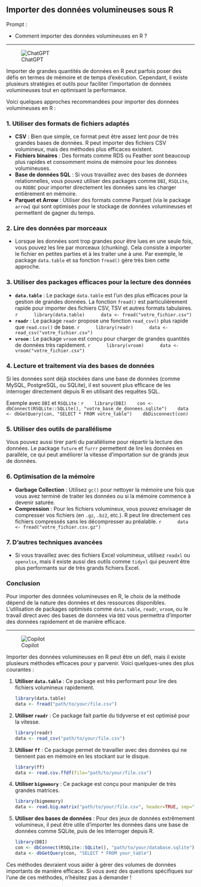 ## Importer des données volumineuses sous R

::: {.callout-note appearance="simple"}
Prompt : 

* Comment importer des données volumineuses en R ?


:::

----

![ChatGPT](../img/ChatGPT.PNG)

Importer de grandes quantités de données en R peut parfois poser des défis en termes de mémoire et de temps d'exécution. Cependant, il existe plusieurs stratégies et outils pour faciliter l'importation de données volumineuses tout en optimisant la performance.

Voici quelques approches recommandées pour importer des données volumineuses en R :

### 1. **Utiliser des formats de fichiers adaptés**
   - **CSV** : Bien que simple, ce format peut être assez lent pour de très grandes bases de données. R peut importer des fichiers CSV volumineux, mais des méthodes plus efficaces existent.
   - **Fichiers binaires** : Des formats comme RDS ou Feather sont beaucoup plus rapides et consomment moins de mémoire pour les données volumineuses.
   - **Base de données SQL** : Si vous travaillez avec des bases de données relationnelles, vous pouvez utiliser des packages comme `DBI`, `RSQLite`, ou `RODBC` pour importer directement les données sans les charger entièrement en mémoire.
   - **Parquet et Arrow** : Utiliser des formats comme Parquet (via le package `arrow`) qui sont optimisés pour le stockage de données volumineuses et permettent de gagner du temps.

### 2. **Lire des données par morceaux**
   - Lorsque les données sont trop grandes pour être lues en une seule fois, vous pouvez les lire par morceaux (chunking). Cela consiste à importer le fichier en petites parties et à les traiter une à une. Par exemple, le package `data.table` et sa fonction `fread()` gère très bien cette approche.

### 3. **Utiliser des packages efficaces pour la lecture des données**
   - **`data.table`** : Le package `data.table` est l'un des plus efficaces pour la gestion de grandes données. La fonction `fread()` est particulièrement rapide pour importer des fichiers CSV, TSV et autres formats tabulaires.
     ```r
     library(data.table)
     data <- fread("votre_fichier.csv")
     ```
   - **`readr`** : Le package `readr` propose une fonction `read_csv()` plus rapide que `read.csv()` de base.
     ```r
     library(readr)
     data <- read_csv("votre_fichier.csv")
     ```
   - **`vroom`** : Le package `vroom` est conçu pour charger de grandes quantités de données très rapidement.
     ```r
     library(vroom)
     data <- vroom("votre_fichier.csv")
     ```

### 4. **Lecture et traitement via des bases de données**
   Si les données sont déjà stockées dans une base de données (comme MySQL, PostgreSQL, ou SQLite), il est souvent plus efficace de les interroger directement depuis R en utilisant des requêtes SQL.

   Exemple avec `DBI` et `RSQLite` :
   ```r
   library(DBI)
   con <- dbConnect(RSQLite::SQLite(), "votre_base_de_donnees.sqlite")
   data <- dbGetQuery(con, "SELECT * FROM votre_table")
   dbDisconnect(con)
   ```

### 5. **Utiliser des outils de parallélisme**
   Vous pouvez aussi tirer parti du parallélisme pour répartir la lecture des données. Le package `future` et `furrr` permettent de lire les données en parallèle, ce qui peut améliorer la vitesse d'importation sur de grands jeux de données.

### 6. **Optimisation de la mémoire**
   - **Garbage Collection** : Utilisez `gc()` pour nettoyer la mémoire une fois que vous avez terminé de traiter les données ou si la mémoire commence à devenir saturée.
   - **Compression** : Pour les fichiers volumineux, vous pouvez envisager de compresser vos fichiers (en `.gz`, `.bz2`, etc.). R peut lire directement ces fichiers compressés sans les décompresser au préalable.
     ```r
     data <- fread("votre_fichier.csv.gz")
     ```

### 7. **D'autres techniques avancées**
   - Si vous travaillez avec des fichiers Excel volumineux, utilisez `readxl` ou `openxlsx`, mais il existe aussi des outils comme `tidyxl` qui peuvent être plus performants sur de très grands fichiers Excel.

### Conclusion
Pour importer des données volumineuses en R, le choix de la méthode dépend de la nature des données et des ressources disponibles. L'utilisation de packages optimisés comme `data.table`, `readr`, `vroom`, ou le travail direct avec des bases de données via `DBI` vous permettra d'importer des données rapidement et de manière efficace.

----

![Copilot](../img/copilot.PNG)

Importer des données volumineuses en R peut être un défi, mais il existe plusieurs méthodes efficaces pour y parvenir. Voici quelques-unes des plus courantes :

1. **Utiliser `data.table`** : Ce package est très performant pour lire des fichiers volumineux rapidement.
   ```R
   library(data.table)
   data <- fread("path/to/your/file.csv")
   ```

2. **Utiliser `readr`** : Ce package fait partie du tidyverse et est optimisé pour la vitesse.
   ```R
   library(readr)
   data <- read_csv("path/to/your/file.csv")
   ```

3. **Utiliser `ff`** : Ce package permet de travailler avec des données qui ne tiennent pas en mémoire en les stockant sur le disque.
   ```R
   library(ff)
   data <- read.csv.ffdf(file="path/to/your/file.csv")
   ```

4. **Utiliser `bigmemory`** : Ce package est conçu pour manipuler de très grandes matrices.
   ```R
   library(bigmemory)
   data <- read.big.matrix("path/to/your/file.csv", header=TRUE, sep=",")
   ```

5. **Utiliser des bases de données** : Pour des jeux de données extrêmement volumineux, il peut être utile d'importer les données dans une base de données comme SQLite, puis de les interroger depuis R.
   ```R
   library(DBI)
   con <- dbConnect(RSQLite::SQLite(), "path/to/your/database.sqlite")
   data <- dbGetQuery(con, "SELECT * FROM your_table")
   ```

Ces méthodes devraient vous aider à gérer des volumes de données importants de manière efficace. Si vous avez des questions spécifiques sur l'une de ces méthodes, n'hésitez pas à demander !